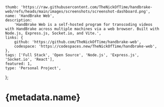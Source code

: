 	thumb: 'https://raw.githubusercontent.com/TheNickOfTime/handbrake-web/refs/heads/main/images/screenshots/screenshot-dashboard.png',
	name: 'HandBrake Web',
	description:
		'HandBrake Web is a self-hosted program for transcoding videos with HandBrake across multiple machines via a web browser. Built with Node.js, Express.js, Socket.io, and Vite.',
	links: {
		github: 'https://github.com/TheNickOfTime/handbrake-web',
		codespace: 'https://codespaces.new/TheNickOfTime/handbrake-web',
	},
	tags: ['Full Stack', 'Open Source', 'Node.js', 'Express.js', 'Socket.io', 'React'],
	featured: 1,
	type: 'Personal Project',
};

# {metadata.name}
